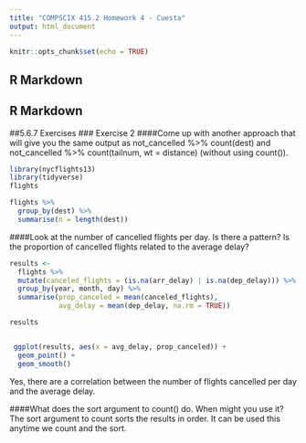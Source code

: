 ```yaml
---
title: "COMPSCIX 415.2 Homework 4 - Cuesta"
output: html_document
---
```


```r
knitr::opts_chunk$set(echo = TRUE)
```

## R Markdown
## R Markdown
##5.6.7 Exercises
### Exercise 2
####Come up with another approach that will give you the same output as not_cancelled %>% count(dest) and not_cancelled %>% count(tailnum, wt = distance) (without using count()).
```r
library(nycflights13)
library(tidyverse)
flights

```
```r
flights %>%
  group_by(dest) %>%
  summarise(n = length(dest))
```

####Look at the number of cancelled flights per day. Is there a pattern? Is the proportion of cancelled flights related to the average delay?
```r
results <-
  flights %>%
  mutate(canceled_flights = (is.na(arr_delay) | is.na(dep_delay))) %>%
  group_by(year, month, day) %>%
  summarise(prop_canceled = mean(canceled_flights),
            avg_delay = mean(dep_delay, na.rm = TRUE))

results


 ggplot(results, aes(x = avg_delay, prop_canceled)) +
  geom_point() +
  geom_smooth()
```

Yes, there are a correlation between the number of flights cancelled per day and the average delay.

####What does the sort argument to count() do. When might you use it?
The sort argument to count sorts the results in order. It can be used this anytime we count and the sort.


